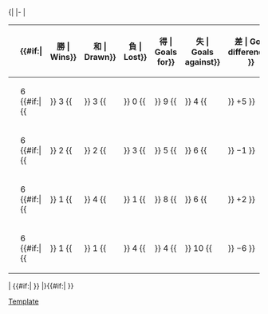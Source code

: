 <!--PLEASE READ BEFORE YOU UPDATE THE TABLE AFTER A FINAL SCORE:
1. Most importantly, make sure the score is FINAL! Don't update based on games that are still ongoing.
2. Update the record of BOTH TEAMS, not just the winner or the team you support.
3. Update EVERY COLUMN, not just Pts, in particular GF, GA, and GD (errors will be hard to detect).
4. Make sure the teams are in the correct new positions (in particular, make sure teams with the same number of points are ranked correctly based on the tiebreakers of the tournament).
If in any doubt, check with standings from official websites (such as FIFA.com) or reliable sources.
-->{|
|-
|<!-- GROUP STANDINGS TABLE-->
{| class="wikitable" style="text-align: center; font-size: 100%;"
|-
!width=165|{{tnavbar-header|球隊|2014年國際足協世界盃外圍賽 – 非洲區第二圈J組}}
!width=25|{{Tooltip| 賽 | Played}}
{{#if:{{{expanded|}}}|
!width=25{{!}}{{Tooltip| 勝 | Wins}}
!width=25{{!}}{{Tooltip| 和 | Drawn}}
!width=25{{!}}{{Tooltip| 負 | Lost}}
!width=25{{!}}{{Tooltip| 得 | Goals for}}
!width=25{{!}}{{Tooltip| 失 | Goals against}}
!width=25{{!}}{{Tooltip| 差 | Goal difference}}
}}
!width=25|{{Tooltip | 分 | Points}}
|- bgcolor=#ccffcc
|style="text-align:left;"|{{fb|SEN}}
|6 {{#if:{{{expanded|}}}|{{!!}} 3 {{!!}} 3 {{!!}} 0 {{!!}} 9 {{!!}} 4 {{!!}} +5 }}||'''12'''
|- 
|style="text-align:left;"|{{fb|UGA}}
|6 {{#if:{{{expanded|}}}|{{!!}} 2 {{!!}} 2 {{!!}} 3 {{!!}} 5 {{!!}} 6 {{!!}} −1 }}||'''8'''
|- 
|style="text-align:left;"|{{fb|ANG}}
|6 {{#if:{{{expanded|}}}|{{!!}} 1 {{!!}} 4 {{!!}} 1 {{!!}} 8 {{!!}} 6 {{!!}} +2 }}||'''7'''
|- 
|style="text-align:left;"|{{fb|LBR}}
|6 {{#if:{{{expanded|}}}|{{!!}} 1 {{!!}} 1 {{!!}} 4 {{!!}} 4 {{!!}} 10 {{!!}} −6 }}||'''4'''
|}
|<!-- FIXTURES TABLE -->
{{#if:{{{fixtures|}}}|
{{{!}} class="wikitable" style="text-align:center; font-size:100%;"
{{!}}-
!width=165{{!}}&nbsp;
!{{flagicon|ANG}}
!{{flagicon|LBR}}
!{{flagicon|SEN}}
!{{flagicon|UGA}}
{{!}}-
{{!}} style="text-align:right;"{{!}}{{fb-rt|ANG}}
{{!}} &ndash;
{{!}} title="Angola v Liberia" {{!}}[[2014年世界盃外圍賽非洲區第二輪#Angola v Liberia|4–1]]
{{!}} title="Angola v Senegal" {{!}}[[2014年世界盃外圍賽非洲區第二輪#Angola v Senegal|1–1]]
{{!}} title="Angola v Uganda" {{!}}[[2014年世界盃外圍賽非洲區第二輪#Angola v Uganda|1–1]]
{{!}}-
{{!}} style="text-align:right;"{{!}}{{fb-rt|LBR}}
{{!}} title="Liberia v Angola" {{!}}[[2014年世界盃外圍賽非洲區第二輪#Liberia v Angola|0–0]]
{{!}} &ndash;
{{!}} title="Liberia v Senegal" {{!}}[[2014年世界盃外圍賽非洲區第二輪#Liberia v Senegal|0–2]]
{{!}} title="Liberia v Uganda" {{!}}[[2014年世界盃外圍賽非洲區第二輪#Liberia v Uganda|2–0]]
{{!}}-
{{!}} style="text-align:right;"{{!}}{{fb-rt|SEN}}
{{!}} title="Senegal v Angola" {{!}}[[2014年世界盃外圍賽非洲區第二輪#Senegal v Angola|1–1]]
{{!}} title="Senegal v Liberia" {{!}}[[2014年世界盃外圍賽非洲區第二輪#Senegal v Liberia|3–1]]
{{!}} &ndash;
{{!}} title="Senegal v Uganda" {{!}}[[2014年世界盃外圍賽非洲區第二輪#Senegal v Uganda|1–0]]
{{!}}-
{{!}} style="text-align:right;"{{!}}{{fb-rt|UGA}}
{{!}} title="Uganda v Angola" {{!}}[[2014年世界盃外圍賽非洲區第二輪#Uganda v Angola|2–1]]
{{!}} title="Uganda v Liberia" {{!}}[[2014年世界盃外圍賽非洲區第二輪#Uganda v Liberia|1–0]]
{{!}} title="Uganda v Senegal" {{!}}[[2014年世界盃外圍賽非洲區第二輪#Uganda v Senegal|1–1]]
{{!}} &ndash;
{{!}}}
}}
|}{{#if:{{{tiebreakers|}}}|
}}<noinclude>
[[Category:2014年世界盃外圍賽|Template]]
</noinclude>